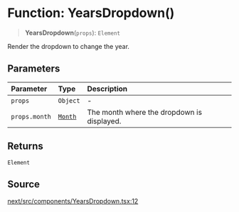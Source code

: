 # Function: YearsDropdown()

> **YearsDropdown**(`props`): `Element`

Render the dropdown to change the year.

## Parameters

| Parameter | Type | Description |
| :------ | :------ | :------ |
| `props` | `Object` | - |
| `props.month` | [`Month`](/api/next/classes/Month.mdx) | The month where the dropdown is displayed. |

## Returns

`Element`

## Source

[next/src/components/YearsDropdown.tsx:12](https://github.com/gpbl/react-day-picker/blob/86f49ff11/next/src/components/YearsDropdown.tsx#L12)
